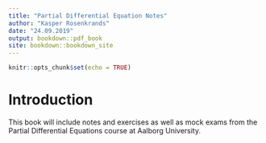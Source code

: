 ```yaml
---
title: "Partial Differential Equation Notes"
author: "Kasper Rosenkrands"
date: "24.09.2019"
output: bookdown::pdf_book
site: bookdown::bookdown_site
---
```

  
```r
knitr::opts_chunk$set(echo = TRUE)
```

# Introduction {-}

This book will include notes and exercises as well as mock exams from the Partial Differential Equations course at Aalborg University.
\newpage